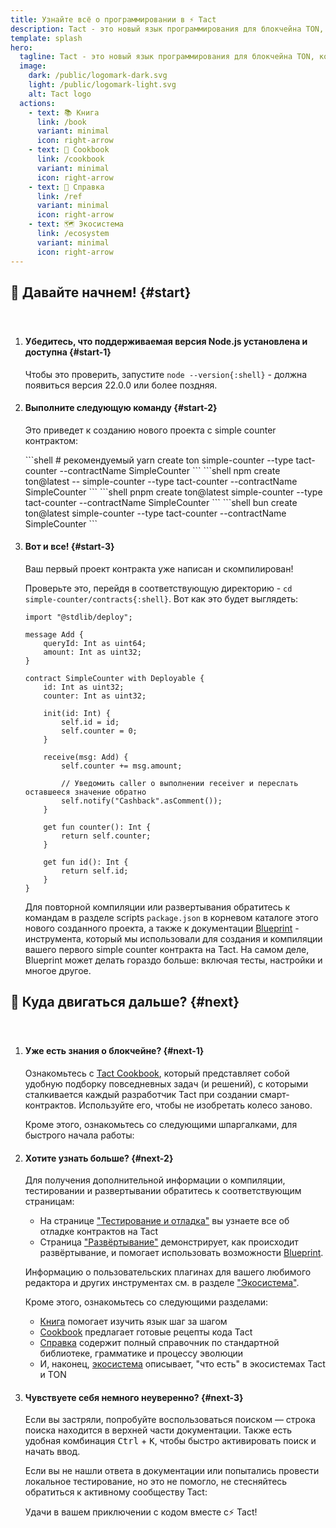 ```yaml
---
title: Узнайте всё о программировании в ⚡ Tact
description: Tact - это новый язык программирования для блокчейна TON, который ориентирован на эффективность и простоту. Он разработан так, чтобы быть простым в изучении и использовании, а также хорошо подходить для смарт-контрактов.
template: splash
hero:
  tagline: Tact - это новый язык программирования для блокчейна TON, который ориентирован на эффективность и простоту. Он разработан так, чтобы быть простым в изучении и использовании, а также хорошо подходить для смарт-контрактов. Tact - это статически типизированный язык с простым синтаксисом и мощной системой типов.
  image:
    dark: /public/logomark-dark.svg
    light: /public/logomark-light.svg
    alt: Tact logo
  actions:
    - text: 📚 Книга
      link: /book
      variant: minimal
      icon: right-arrow
    - text: 🍲 Cookbook
      link: /cookbook
      variant: minimal
      icon: right-arrow
    - text: 🔬 Справка
      link: /ref
      variant: minimal
      icon: right-arrow
    - text: 🗺️ Экосистема
      link: /ecosystem
      variant: minimal
      icon: right-arrow
---
```



## 🚀 Давайте начнем! {#start}

<p>ㅤ</p>

<Steps>

1. #### Убедитесь, что поддерживаемая версия Node.js установлена и доступна {#start-1}

    Чтобы это проверить, запустите `node --version{:shell}` - должна появиться версия 22.0.0 или более поздняя.

2. #### Выполните следующую команду {#start-2}

   Это приведет к созданию нового проекта с simple counter контрактом:

   <Tabs>
     <TabItem label="yarn" icon="seti:yarn">
       ```shell
       # рекомендуемый
       yarn create ton simple-counter --type tact-counter --contractName SimpleCounter
       ```
     </TabItem>
     <TabItem label="npm" icon="seti:npm">
       ```shell
       npm create ton@latest -- simple-counter --type tact-counter --contractName SimpleCounter
       ```
     </TabItem>
     <TabItem label="pnpm" icon="pnpm">
       ```shell
       pnpm create ton@latest simple-counter --type tact-counter --contractName SimpleCounter
       ```
     </TabItem>
     <TabItem label="bun" icon="bun">
       ```shell
       bun create ton@latest simple-counter --type tact-counter --contractName SimpleCounter
       ```
     </TabItem>
   </Tabs>

3. #### Вот и все! {#start-3}

   Ваш первый проект контракта уже написан и скомпилирован!

   Проверьте это, перейдя в соответствующую директорию - `cd simple-counter/contracts{:shell}`. Вот как это будет выглядеть:

   ```tact
   import "@stdlib/deploy";

   message Add {
       queryId: Int as uint64;
       amount: Int as uint32;
   }

   contract SimpleCounter with Deployable {
       id: Int as uint32;
       counter: Int as uint32;

       init(id: Int) {
           self.id = id;
           self.counter = 0;
       }

       receive(msg: Add) {
           self.counter += msg.amount;

           // Уведомить caller о выполнении receiver и переслать оставшееся значение обратно
           self.notify("Cashback".asComment());
       }

       get fun counter(): Int {
           return self.counter;
       }

       get fun id(): Int {
           return self.id;
       }
   }
   ```

   Для повторной компиляции или развертывания обратитесь к командам в разделе scripts `package.json` в корневом каталоге этого нового созданного проекта, а также к документации [Blueprint](https://github.com/ton-org/blueprint) - инструмента, который мы использовали для создания и компиляции вашего первого simple counter контракта на Tact. На самом деле, Blueprint может делать гораздо больше: включая тесты, настройки и многое другое.

</Steps>

## 🤔 Куда двигаться дальше? {#next}

<p>ㅤ</p>

<Steps>

1. #### Уже есть знания о блокчейне? {#next-1}

   Ознакомьтесь с [Tact Cookbook](/cookbook), который представляет собой удобную подборку повседневных задач (и решений), с которыми сталкивается каждый разработчик Tact при создании смарт-контрактов. Используйте его, чтобы не изобретать колесо заново.

   Кроме этого, ознакомьтесь со следующими шпаргалками, для быстрого начала работы:

   <CardGrid>
     <LinkCard
       title="💎 Переход с FunC (TON)"
       href="/book/cs/from-func"
     />
     <LinkCard
       title="🔷 Переход с Solidity (Ethereum)"
       href="/book/cs/from-solidity"
     />
   </CardGrid>

2. #### Хотите узнать больше? {#next-2}

   Для получения дополнительной информации о компиляции, тестировании и развертывании обратитесь к соответствующим страницам:

   - На странице ["Тестирование и отладка"](/book/debug) вы узнаете все об отладке контрактов на Tact
   - Страница ["Развёртывание"](/book/deploy) демонстрирует, как происходит развёртывание, и помогает использовать возможности [Blueprint](https://github.com/ton-org/blueprint).

   Информацию о пользовательских плагинах для вашего любимого редактора и других инструментах см. в разделе ["Экосистема"](/ecosystem).

   Кроме этого, ознакомьтесь со следующими разделами:

   - [Книга](/book) помогает изучить язык шаг за шагом
   - [Cookbook](/cookbook) предлагает готовые рецепты кода Tact
   - [Справка](/ref) содержит полный справочник по стандартной библиотеке, грамматике и процессу эволюции
   - И, наконец, [экосистема](/ecosystem) описывает, "что есть" в экосистемах Tact и TON

   <CardGrid>
     <LinkCard
       title="📚 Изучите Книгу о Tact"
       href="/book"
     />
     <LinkCard
       title="🍲 Освойте Cookbook"
       href="/cookbook"
     />
     <LinkCard
       title="🔬Ознакомьтесь со Справочником"
       href="/ref"
     />
     <LinkCard
       title="🗺️ Погрузитесь в Экосистему"
       href="/ecosystem"
     />
   </CardGrid>

3. #### Чувствуете себя немного неуверенно? {#next-3}

   Если вы застряли, попробуйте воспользоваться поиском — строка поиска находится в верхней части документации. Также есть удобная комбинация <kbd>Ctrl</kbd> + <kbd>K</kbd>, чтобы быстро активировать поиск и начать ввод.

   Если вы не нашли ответа в документации или попытались провести локальное тестирование, но это не помогло, не стесняйтесь обратиться к активному сообществу Tact:

   <CardGrid>
     <LinkCard
       title="✈️ Группа в Telegram"
       href="https://t.me/tactlang"
     />
     <LinkCard
       title="🐦 X/Twitter"
       href="https://twitter.com/tact_language"
     />
   </CardGrid>

   Удачи в вашем приключении с кодом вместе с⚡ Tact!

</Steps>
